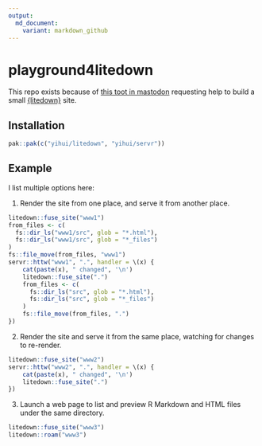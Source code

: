 ```yaml
---
output:
  md_document:
    variant: markdown_github
---
```

# playground4litedown

This repo exists because of [this toot in mastodon](https://mastodon.social/@defuneste@fosstodon.org/113398806612007032) requesting help to build a small [{litedown}](https://github.com/yihui/litedown) site.

## Installation

```r
pak::pak(c("yihui/litedown", "yihui/servr"))
```

## Example

I list multiple options here:

1. Render the site from one place, and serve it from another place.

```r
litedown::fuse_site("www1")
from_files <- c(
  fs::dir_ls("www1/src", glob = "*.html"),
  fs::dir_ls("www1/src", glob = "*_files")
)
fs::file_move(from_files, "www1")
servr::httw("www1", ".", handler = \(x) {
    cat(paste(x), " changed", '\n')
    litedown::fuse_site(".")
    from_files <- c(
      fs::dir_ls("src", glob = "*.html"),
      fs::dir_ls("src", glob = "*_files")
    )
    fs::file_move(from_files, ".")
})
```


2. Render the site and serve it from the same place, watching for changes to re-render.

```r
litedown::fuse_site("www2")
servr::httw("www2", ".", handler = \(x) {
    cat(paste(x), " changed", '\n')
    litedown::fuse_site(".")
})
```

3. Launch a web page to list and preview R Markdown and HTML files under the same directory.

```r
litedown::fuse_site("www3")
litedown::roam("www3") 
```
